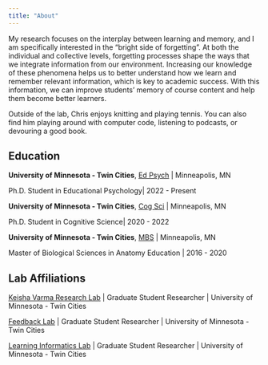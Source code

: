 ```yaml
---
title: "About"
---
```


My research focuses on the interplay between learning and memory, and I am specifically interested in the "bright side of forgetting". At both the individual and collective levels, forgetting processes shape the ways that we integrate information from our environment. Increasing our knowledge of these phenomena helps us to better understand how we learn and remember relevant information, which is key to academic success. With this information, we can improve students' memory of course content and help them become better learners.

Outside of the lab, Chris enjoys knitting and playing tennis. You can also find him playing around with computer code, listening to podcasts, or devouring a good book.

## Education

**University of Minnesota - Twin Cities**, [Ed Psych](https://edpsych.umn.edu/) \| Minneapolis, MN

Ph.D. Student in Educational Psychology\| 2022 - Present

**University of Minnesota - Twin Cities**, [Cog Sci](http://www.cogsciphd.umn.edu/index.shtml) \| Minneapolis, MN

Ph.D. Student in Cognitive Science\| 2020 - 2022

**University of Minnesota - Twin Cities**, [MBS](https://ccaps.umn.edu/biological-sciences-masters-degree) \| Minneapolis, MN

Master of Biological Sciences in Anatomy Education \| 2016 - 2020

## Lab Affiliations

[Keisha Varma Research Lab](https://edpsych.umn.edu/research/labs/keisha-varma) \| Graduate Student Researcher \| University of Minnesota - Twin Cities

[Feedback Lab](https://edpsych.umn.edu/research/labs/martin-vanboekel) \| Graduate Student Researcher \| University of Minnesota - Twin Cities

[Learning Informatics Lab](https://innovation.umn.edu/informatics/) \| Graduate Student Researcher \| University of Minnesota - Twin Cities
